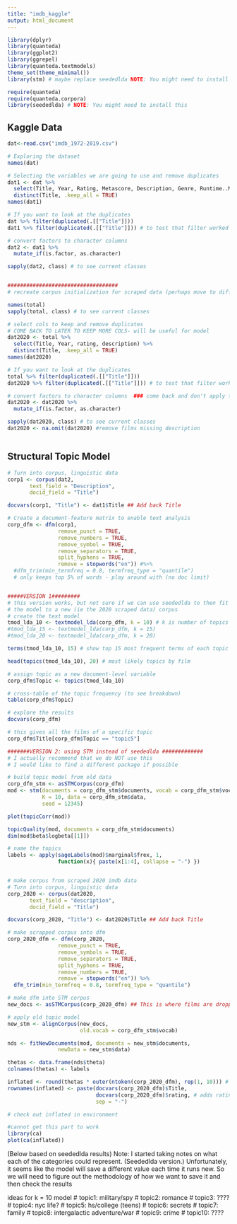 ```yaml
---
title: "imdb_kaggle"
output: html_document
---
```


```r
library(dplyr)
library(quanteda)
library(ggplot2)
library(ggrepel)
library(quanteda.textmodels)
theme_set(theme_minimal())
library(stm) # maybe replace seededlda NOTE: You might need to install this

require(quanteda)
require(quanteda.corpora)
library(seededlda) # NOTE: You might need to install this
```

## Kaggle Data

```r
dat<-read.csv("imdb_1972-2019.csv")

# Exploring the dataset
names(dat)

# Selecting the variables we are going to use and remove duplicates
dat1 <- dat %>% 
  select(Title, Year, Rating, Metascore, Description, Genre, Runtime..Minutes., Revenue..Millions.) %>% 
  distinct(Title, .keep_all = TRUE)
names(dat1)

# If you want to look at the duplicates 
dat %>% filter(duplicated(.[["Title"]]))
dat1 %>% filter(duplicated(.[["Title"]])) # to test that filter worked

# convert factors to character columns
dat2 <- dat1 %>%
  mutate_if(is.factor, as.character)

sapply(dat2, class) # to see current classes


###################################
# recreate corpus initialization for scraped data (perhaps move to different script later)

names(total)
sapply(total, class) # to see current classes

# select cols to keep and remove duplicates
# COME BACK TO LATER TO KEEP MORE COLS- will be useful for model
dat2020 <- total %>% 
  select(Title, Year, rating, description) %>% 
  distinct(Title, .keep_all = TRUE)
names(dat2020)

# If you want to look at the duplicates 
total %>% filter(duplicated(.[["Title"]]))
dat2020 %>% filter(duplicated(.[["Title"]])) # to test that filter worked

# convert factors to character columns  ### come back and don't apply to rating or year !!!
dat2020 <- dat2020 %>%
  mutate_if(is.factor, as.character)

sapply(dat2020, class) # to see current classes
dat2020 <- na.omit(dat2020) #remove films missing description



```

## Structural Topic Model


```r
# Turn into corpus, linguistic data 
corp1 <- corpus(dat2, 
       text_field = "Description",
       docid_field = "Title")

docvars(corp1, "Title") <- dat1$Title ## Add back Title

# Create a document-feature matrix to enable text analysis
corp_dfm <- dfm(corp1, 
                remove_punct = TRUE, 
                remove_numbers = TRUE,
                remove_symbol = TRUE, 
                remove_separators = TRUE,
                split_hyphens = TRUE,
                remove = stopwords("en")) #%>%
  #dfm_trim(min_termfreq = 0.8, termfreq_type = "quantile") 
  # only keeps top 5% of words - play around with (no doc limit)


#####VERSION 1#########
# this version works, but not sure if we can use seededlda to then fit 
# the model to a new (ie the 2020 scraped data) corpus
# create the text model
tmod_lda_10 <- textmodel_lda(corp_dfm, k = 10) # k is number of topics
#tmod_lda_15 <- textmodel_lda(corp_dfm, k = 15) 
#tmod_lda_20 <- textmodel_lda(corp_dfm, k = 20) 

terms(tmod_lda_10, 15) # show top 15 most frequent terms of each topic

head(topics(tmod_lda_10), 20) # most likely topics by film

# assign topic as a new document-level variable
corp_dfm$Topic <- topics(tmod_lda_10)

# cross-table of the topic frequency (to see breakdown)
table(corp_dfm$Topic)

# explore the results
docvars(corp_dfm)

# this gives all the films of a specific topic
corp_dfm$Title[corp_dfm$Topic == "topic5"]

```

```r
#######VERSION 2: using STM instead of seededlda #############
# I actually recommend that we do NOT use this
# I would like to find a different package if possible 

# build topic model from old data
corp_dfm_stm <- asSTMCorpus(corp_dfm)
mod <- stm(documents = corp_dfm_stm$documents, vocab = corp_dfm_stm$vocab,
           K = 10, data = corp_dfm_stm$data,
           seed = 12345)

plot(topicCorr(mod))

topicQuality(mod, documents = corp_dfm_stm$documents)
dim(mod$beta$logbeta[[1]])

# name the topics
labels <- apply(sageLabels(mod)$marginal$frex, 1,
                function(x){ paste(x[1:4], collapse = "-") })


# make corpus from scraped 2020 imdb data
# Turn into corpus, linguistic data 
corp_2020 <- corpus(dat2020, 
       text_field = "description",
       docid_field = "Title")

docvars(corp_2020, "Title") <- dat2020$Title ## Add back Title

# make scrapped corpus into dfm 
corp_2020_dfm <- dfm(corp_2020,
                remove_punct = TRUE,
                remove_symbols = TRUE,
                remove_separators = TRUE,
                split_hyphens = TRUE,
                remove_numbers = TRUE,   
                remove = stopwords("en")) %>%
  dfm_trim(min_termfreq = 0.8, termfreq_type = "quantile")

# make dfm into STM corpus
new_docs <- asSTMCorpus(corp_2020_dfm) ## This is where films are dropped if na.omit not run (above)

# apply old topic model
new_stm <- alignCorpus(new_docs,
                       old.vocab = corp_dfm_stm$vocab)

nds <- fitNewDocuments(mod, documents = new_stm$documents,
                newData = new_stm$data)

thetas <- data.frame(nds$theta)
colnames(thetas) <- labels

inflated <- round(thetas * outer(ntoken(corp_2020_dfm), rep(1, 10))) # what is rep doing? is 1,10 right?
rownames(inflated) <- paste(docvars(corp_2020_dfm)$Title,
                            docvars(corp_2020_dfm)$rating, # adds rating to title (can remove if we want)
                            sep = "-")

# check out inflated in environment

#cannot get this part to work
library(ca)
plot(ca(inflated))

```
(Below based on seededlda results)
Note: I started taking notes on what each of the categories could represent. (Seededlda version.)
Unfortunately, it seems like the model will save a different value each time it runs new. 
So we will need to figure out the methodology of how we want to save it and then check the results

ideas for k = 10 model
# topic1: military/spy
# topic2: romance
# topic3: ????
# topic4: nyc life?
# topic5: hs/college (teens)
# topic6: secrets
# topic7: family
# topic8: intergalactic adventure/war
# topic9: crime
# topic10: ????


```r

```
